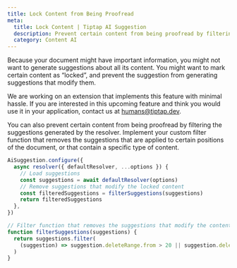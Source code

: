 ```yaml
---
title: Lock Content from Being Proofread
meta:
  title: Lock Content | Tiptap AI Suggestion
  description: Prevent certain content from being proofread by filtering suggestions.
  category: Content AI
---
```


Because your document might have important information, you might not want to generate suggestions about all its content. You might want to mark certain content as “locked”, and prevent the suggestion from generating suggestions that modify them.

We are working on an extension that implements this feature with minimal hassle. If you are interested in this upcoming feature and think you would use it in your application, contact us at humans@tiptap.dev.

You can also prevent certain content from being proofread by filtering the suggestions generated by the resolver. Implement your custom filter function that removes the suggestions that are applied to certain positions of the document, or that contain a specific type of content.

```ts
AiSuggestion.configure({
  async resolver({ defaultResolver, ...options }) {
    // Load suggestions
    const suggestions = await defaultResolver(options)
    // Remove suggestions that modify the locked content
    const filteredSuggestions = filterSuggestions(suggestions)
    return filteredSuggestions
  },
})

// Filter function that removes the suggestions that modify the content in positions between 10 and 20.
function filterSuggestions(suggestions) {
  return suggestions.filter(
    (suggestion) => suggestion.deleteRange.from > 20 || suggestion.deleteRange.to < 10,
  )
}
```

